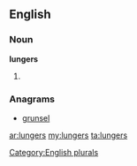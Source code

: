 ==English==

===Noun===
'''lungers'''

# {{plural of|[[lunger]]}}

===Anagrams===
* [[grunsel#English|grunsel]]

[[Category:English plurals]]

[[ar:lungers]]
[[my:lungers]]
[[ta:lungers]]